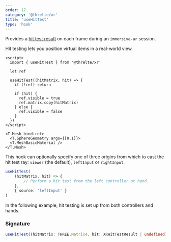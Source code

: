 ```yaml
---
order: 17
category: '@threlte/xr'
title: 'useHitTest'
type: 'hook'
---
```



Provides a [hit test result](https://developer.mozilla.org/en-US/docs/Web/API/XRHitTestResult) on each frame during an `immersive-ar` session.

Hit testing lets you position virtual items in a real-world view.

```svelte
<script>
  import { useHitTest } from '@threlte/xr'

  let ref

  useHitTest((hitMatrix, hit) => {
    if (!ref) return

    if (hit) {
      ref.visible = true
      ref.matrix.copy(hitMatrix)
    } else {
      ref.visible = false
    }
  })
</script>

<T.Mesh bind:ref>
  <T.SphereGeometry args={[0.1]}>
  <T.MeshBasicMaterial />
</T.Mesh>
```

This hook can optionally specify one of three origins from which to cast the hit test ray: `viewer` (the default), `leftInput` or `rightInput`.

```ts
useHitTest(
	(hitMatrix, hit) => {
		// Perform a hit test from the left controller or hand.
	},
	{ source: 'leftInput' }
)
```

In the following example, hit testing is set up from both controllers and hands.

<Example path="xr/use-hit-test" />

### Signature

```ts
useHitTest((hitMatrix: THREE.Matrix4, hit: XRHitTestResult | undefined) => {})
```
